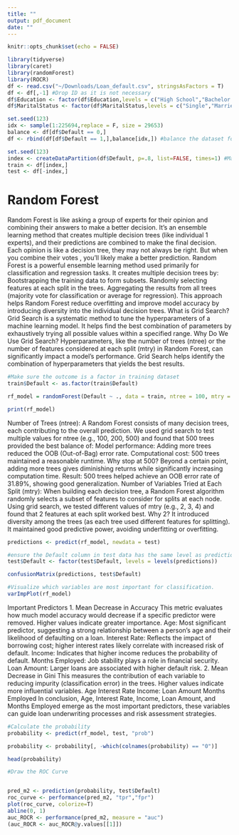 ```yaml
---
title: ""
output: pdf_document
date: ""
---
```


```r
knitr::opts_chunk$set(echo = FALSE)
```


```r
library(tidyverse)
library(caret)
library(randomForest)
library(ROCR) 
df <- read.csv("~/Downloads/Loan_default.csv", stringsAsFactors = T)
df <- df[,-1] #Drop ID as it is not necessary
df$Education <- factor(df$Education,levels = c("High School","Bachelor's","Master's","PhD")) #Reorder Levels
df$MaritalStatus <- factor(df$MaritalStatus,levels = c("Single","Married","Divorced"))
```

```r
set.seed(123)
idx <- sample(1:225694,replace = F, size = 29653)
balance <- df[df$Default == 0,]
df <- rbind(df[df$Default == 1,],balance[idx,]) #balance the dataset for the outcome variable
```


```r
set.seed(123)
index <- createDataPartition(df$Default, p=.8, list=FALSE, times=1) #Make sure train and test are also balanced
train <- df[index,]
test <- df[-index,]
```

# Random Forest

Random Forest is like asking a group of experts for their opinion and combining their answers to make
a better decision. It’s an ensemble learning method that creates multiple decision trees (like individual
1
experts), and their predictions are combined to make the final decision. Each opinion is like a decision tree,
they may not always be right. But when you combine their votes , you’ll likely make a better prediction.
Random Forest is a powerful ensemble learning method used primarily for classification and regression tasks.
It creates multiple decision trees by: Bootstrapping the training data to form subsets. Randomly selecting
features at each split in the trees. Aggregating the results from all trees (majority vote for classification or
average for regression). This approach helps Random Forest reduce overfitting and improve model accuracy
by introducing diversity into the individual decision trees.
What is Grid Search? Grid Search is a systematic method to tune the hyperparameters of a machine learning
model. It helps find the best combination of parameters by exhaustively trying all possible values within a
specified range.
Why Do We Use Grid Search? Hyperparameters, like the number of trees (ntree) or the number of features
considered at each split (mtry) in Random Forest, can significantly impact a model’s performance. Grid
Search helps identify the combination of hyperparameters that yields the best results.
```r
#Make sure the outcome is a factor in training dataset
train$Default <- as.factor(train$Default)

rf_model = randomForest(Default ~ ., data = train, ntree = 100, mtry = 2, importance = TRUE)

print(rf_model)
```

Number of Trees (ntree):
A Random Forest consists of many decision trees, each contributing to the overall prediction. We used grid
search to test multiple values for ntree (e.g., 100, 200, 500) and found that 500 trees provided the best balance
of: Model performance: Adding more trees reduced the OOB (Out-of-Bag) error rate. Computational cost:
500 trees maintained a reasonable runtime. Why stop at 500? Beyond a certain point, adding more trees
gives diminishing returns while significantly increasing computation time. Result: 500 trees helped achieve
an OOB error rate of 31.89%, showing good generalization.
Number of Variables Tried at Each Split (mtry): When building each decision tree, a Random Forest
algorithm randomly selects a subset of features to consider for splits at each node. Using grid search, we
tested different values of mtry (e.g., 2, 3, 4) and found that 2 features at each split worked best. Why 2? It
introduced diversity among the trees (as each tree used different features for splitting). It maintained good
predictive power, avoiding underfitting or overfitting.

```r
predictions <- predict(rf_model, newdata = test)

#ensure the Default column in test data has the same level as predictions
test$Default <- factor(test$Default, levels = levels(predictions))

confusionMatrix(predictions, test$Default)
```
```r
#Visualize which variables are most important for classification.
varImpPlot(rf_model)
```


Important Predictors 1. Mean Decrease in Accuracy This metric evaluates how much model accuracy
would decrease if a specific predictor were removed. Higher values indicate greater importance. Age: Most
significant predictor, suggesting a strong relationship between a person’s age and their likelihood of defaulting
on a loan. Interest Rate: Reflects the impact of borrowing cost; higher interest rates likely correlate with
increased risk of default. Income: Indicates that higher income reduces the probability of default. Months
Employed: Job stability plays a role in financial security. Loan Amount: Larger loans are associated with
higher default risk. 2. Mean Decrease in Gini This measures the contribution of each variable to reducing
impurity (classification error) in the trees. Higher values indicate more influential variables. Age Interest
Rate Income: Loan Amount Months Employed In conclusion, Age, Interest Rate, Income, Loan Amount,
and Months Employed emerge as the most important predictors, these variables can guide loan underwriting
processes and risk assessment strategies.
```r
#Calculate the probability
probability <- predict(rf_model, test, "prob")

probability <- probability[, -which(colnames(probability) == "0")]

head(probability)
```

```r
#Draw the ROC Curve


pred_m2 <- prediction(probability, test$Default)
roc_curve <- performance(pred_m2, "tpr","fpr")
plot(roc_curve, colorize=T)
abline(0, 1)
auc_ROCR <- performance(pred_m2, measure = "auc")
(auc_ROCR <- auc_ROCR@y.values[[1]])
```